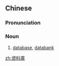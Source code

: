 {{also|资料库}}
==Chinese==
{{zh-forms|s=资料库|type=21}}

===Pronunciation===
{{zh-pron
|m=zīliàokù
|c=zi1 liu6-2 fu3
|cat=n
}}

===Noun===
{{zh-noun}}

# [[database]], [[databank]]

[[zh:資料庫]]
